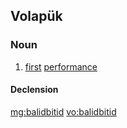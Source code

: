 ==Volapük==

===Noun===
{{vo-noun}}

# [[first]] [[performance]]

====Declension====
{{vo-decl-noun}}

[[mg:balidbitid]]
[[vo:balidbitid]]